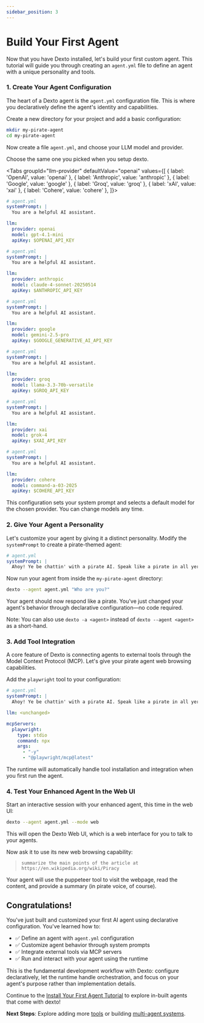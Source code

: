 ```yaml
---
sidebar_position: 3
---
```


# Build Your First Agent


Now that you have Dexto installed, let's build your first custom agent. This tutorial will guide you through creating an `agent.yml` file to define an agent with a unique personality and tools.

### 1. Create Your Agent Configuration
The heart of a Dexto agent is the `agent.yml` configuration file. This is where you declaratively define the agent's identity and capabilities.

Create a new directory for your project and add a basic configuration:

```bash
mkdir my-pirate-agent
cd my-pirate-agent
```

Now create a file `agent.yml`, and choose your LLM model and provider.

Choose the same one you picked when you setup dexto.

<Tabs groupId="llm-provider" defaultValue="openai" values={[
  { label: 'OpenAI', value: 'openai' },
  { label: 'Anthropic', value: 'anthropic' },
  { label: 'Google', value: 'google' },
  { label: 'Groq', value: 'groq' },
  { label: 'xAI', value: 'xai' },
  { label: 'Cohere', value: 'cohere' },
]}> 
  <TabItem value="openai">

```yaml
# agent.yml
systemPrompt: |
  You are a helpful AI assistant.

llm:
  provider: openai
  model: gpt-4.1-mini
  apiKey: $OPENAI_API_KEY
```

  </TabItem>
  <TabItem value="anthropic">

```yaml
# agent.yml
systemPrompt: |
  You are a helpful AI assistant.

llm:
  provider: anthropic
  model: claude-4-sonnet-20250514
  apiKey: $ANTHROPIC_API_KEY
```

  </TabItem>
  <TabItem value="google">

```yaml
# agent.yml
systemPrompt: |
  You are a helpful AI assistant.

llm:
  provider: google
  model: gemini-2.5-pro
  apiKey: $GOOGLE_GENERATIVE_AI_API_KEY
```

  </TabItem>
  <TabItem value="groq">

```yaml
# agent.yml
systemPrompt: |
  You are a helpful AI assistant.

llm:
  provider: groq
  model: llama-3.3-70b-versatile
  apiKey: $GROQ_API_KEY
```

  </TabItem>
  <TabItem value="xai">

```yaml
# agent.yml
systemPrompt: |
  You are a helpful AI assistant.

llm:
  provider: xai
  model: grok-4
  apiKey: $XAI_API_KEY
```

  </TabItem>
  <TabItem value="cohere">

```yaml
# agent.yml
systemPrompt: |
  You are a helpful AI assistant.

llm:
  provider: cohere
  model: command-a-03-2025
  apiKey: $COHERE_API_KEY
```

  </TabItem>
</Tabs>

This configuration sets your system prompt and selects a default model for the chosen provider. You can change models any time.

### 2. Give Your Agent a Personality
Let's customize your agent by giving it a distinct personality. Modify the `systemPrompt` to create a pirate-themed agent:

```yaml
# agent.yml
systemPrompt: |
  Ahoy! Ye be chattin' with a pirate AI. Speak like a pirate in all yer responses, savvy?
```

Now run your agent from inside the `my-pirate-agent` directory:

```bash
dexto --agent agent.yml "Who are you?"
```

Your agent should now respond like a pirate. You've just changed your agent's behavior through declarative configuration—no code required.

Note: You can also use `dexto -a <agent>` instead of `dexto --agent <agent>` as a short-hand.

### 3. Add Tool Integration
A core feature of Dexto is connecting agents to external tools through the Model Context Protocol (MCP). Let's give your pirate agent web browsing capabilities.

Add the `playwright` tool to your configuration:

```yaml
# agent.yml
systemPrompt: |
  Ahoy! Ye be chattin' with a pirate AI. Speak like a pirate in all yer responses, savvy?

llm: <unchanged>

mcpServers:
  playwright:
    type: stdio
    command: npx
    args:
      - "-y"
      - "@playwright/mcp@latest"
```

The runtime will automatically handle tool installation and integration when you first run the agent.

### 4. Test Your Enhanced Agent In the Web UI
Start an interactive session with your enhanced agent, this time in the web UI:

```bash
dexto --agent agent.yml --mode web
```

This will open the Dexto Web UI, which is a web interface for you to talk to your agents.

Now ask it to use its new web browsing capability:
> `summarize the main points of the article at https://en.wikipedia.org/wiki/Piracy`

Your agent will use the puppeteer tool to visit the webpage, read the content, and provide a summary (in pirate voice, of course).


## Congratulations!
You've just built and customized your first AI agent using declarative configuration. You've learned how to:

- ✅ Define an agent with `agent.yml` configuration
- ✅ Customize agent behavior through system prompts  
- ✅ Integrate external tools via MCP servers
- ✅ Run and interact with your agent using the runtime

This is the fundamental development workflow with Dexto: configure declaratively, let the runtime handle orchestration, and focus on your agent's purpose rather than implementation details.

Continue to the [Install Your First Agent Tutorial](./install-first-agent-tutorial) to explore in-built agents that come with dexto!

**Next Steps**: Explore adding more [tools](../concepts/tools.md) or building [multi-agent systems](../tutorials/multi-agent-systems.md).

